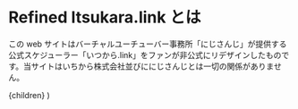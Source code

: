 


# Refined Itsukara.link とは

この web サイトはバーチャルユーチューバー事務所「にじさんじ」が提供する公式スケジューラー「いつから.link」をファンが非公式にリデザインしたものです。当サイトはいちから株式会社並びににじさんじとは一切の関係がありません。

  <Layout variant="article">
    <Head>
      <title>Refined Itsukara.link とは</title>
      <meta name="description" content="この web サイトはバーチャルユーチューバー事務所「にじさんじ」が提供する公式スケジューラー「いつから.link」をファンが非公式にリデザインしたものです。" />
    </Head>
    <Prose>
      {children}
    </Prose>
  </Layout>
)
